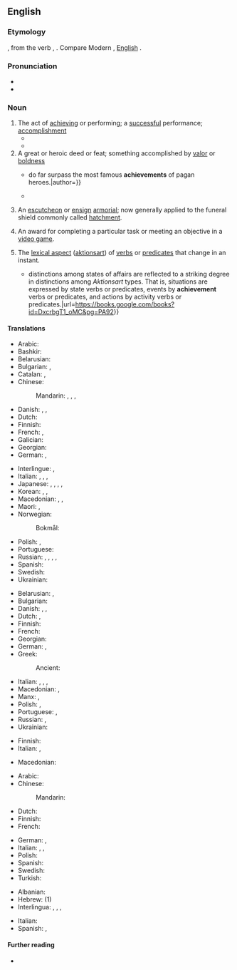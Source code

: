 ==English==

===Etymology===
{{bor|en|fro|achevement}}, from the verb {{m|fro|achever}}, {{m|fro|achiever||to finish}}. Compare Modern {{cog|fr|achèvement}}, [[w:English language|English]] {{doublet|en|hatchment|notext=1}}.

===Pronunciation===
* {{IPA|/əˈtʃiːvmənt/|lang=en}}
* {{audio|en-us-achievement.ogg|Audio (US)|lang=en}}

===Noun===
{{en-noun|~}}

# The act of [[achieving]] or performing; a [[successful]] performance; [[accomplishment]]
#* {{quote-book|lang=en|year=1963|author={{w|Margery Allingham}}
|title={{w|The China Governess}}
|chapter=1|url=http://openlibrary.org/works/OL2004261W
|passage=The original family who had begun to build a palace to rival Nonesuch had died out before they had put up little more than the gateway, so that the actual structure which had come down to posterity retained the secret magic of a promise rather than the overpowering splendour of a great architectural '''achievement'''.}}
#* {{quote-journal|lang=en|year=2012|month=March-April
|author=[[w:Terry Sejnowski|Terrence J. Sejnowski]]
|title=Well-connected Brains
|volume=100|issue=2|page=171
|magazine={{w|American Scientist}}
|url=http://www.americanscientist.org/bookshelf/pub/well-connected-brains
|passage=Creating a complete map of the human connectome would therefore be a monumental milestone but not the end of the journey to understanding how our brains work. The '''achievement''' will transform neuroscience and serve as the starting point for asking questions we could not otherwise have answered,&nbsp;[&hellip;].}}
# A great or heroic deed or feat; something accomplished by [[valor]] or [[boldness]]
#* {{quote-book|lang=en|passage=[The exploits] of the ancient saints {{...}} do far surpass the most famous '''achievements''' of pagan heroes.|author={{w|Isaac Barrow}}}}
#* {{quote-book|lang=en|passage=The highest '''achievements''' of the human intellect.|author={{w|Thomas Babington Macaulay}}}}
# {{lb|en|heraldry}} An [[escutcheon]] or [[ensign]] [[armorial]]; now generally applied to the funeral shield commonly called [[hatchment]].
# {{lb|en|video games}} An award for completing a particular task or meeting an objective in a [[video game]].
#: {{ux|en|Finishing the game does not give you a 100% score until you have unlocked all of the '''achievements'''.}}
#: {{synonyms|en|trophy}}
# {{lb|en|grammar|semantics}} The [[lexical aspect]] ([[aktionsart]]) of [[verb]]s or [[predicate]]s that change in an instant.
#* {{quote-book|en|1997|Robert van Valin and Randy LaPolla|Syntax||92|{{...}}distinctions among states of affairs are reflected to a striking degree in distinctions among ''Aktionsart'' types. That is, situations are expressed by state verbs or predicates, events by '''achievement''' verbs or predicates, and actions by activity verbs or predicates.|url=https://books.google.com/books?id=DxcrbgT1_oMC&pg=PA92}} 

====Translations====
{{trans-top|act of achieving or performing}}
* Arabic: {{t|ar|إِنْجَاز|m}}
* Bashkir: {{t|ba|ҡаҙаныш|sc=Cyrl}}
* Belarusian: {{t|be|дасягне́нне|n|sc=Cyrl}}
* Bulgarian: {{t+|bg|постиже́ние|n}}, {{t+|bg|изпълне́ние|n}}
* Catalan: {{t|ca|assoliment|m}}, {{t|ca|consecució|f}}
* Chinese:
*: Mandarin: {{t+|cmn|成就|tr=chéngjiù}}, {{t+|cmn|成果|tr=chéngguǒ}}, {{t+|cmn|成績}}, {{t+|cmn|成绩|tr=chéngjì}}
* Danish: {{t|da|udførelse|c}}, {{t|da|præstation|c}}, {{t+|da|resultat|n}}
* Dutch: {{t+|nl|prestatie}}
* Finnish: {{t+|fi|saavutus}}
* French: {{t+|fr|réalisation|f}}, {{t+|fr|accomplissement|m}}
* Galician: {{t+|gl|realización|f}}
* Georgian: {{t|ka|მიღწევა|sc=Geor}}
* German: {{t+|de|Errungenschaft|f}}, {{t+|de|Leistung|f}}
{{trans-mid}}
* Interlingue: {{t|ie|acomplement}}, {{t|ie|realisation}}
* Italian: {{t+|it|realizzazione|f}}, {{t+|it|prestazione|f}}, {{t+|it|conseguimento|m}}, {{t+|it|rendimento|m}}
* Japanese: {{t+|ja|達成|tr=たっせい, tassei|sc=Jpan}}, {{t+|ja|到達|tr=とうたつ, tōtatsu|sc=Jpan}}, {{t+|ja|業績|tr=ぎょうせき, gyōseki|sc=Jpan}}, {{t+|ja|成果|tr=せいか, seika|sc=Jpan}}, {{t+|ja|成績|tr=せいせき, seiseki|sc=Jpan}}
* Korean: {{t+|ko|달성}}, {{t+|ko|업적}}, {{t+|ko|성과}}
* Macedonian: {{t|mk|достигнување|n}}, {{t|mk|постигнување|n}}, {{t|mk|успех|m}}
* Maori: {{t|mi|tutukitanga}}, {{t|mi|haumāuiui}}
* Norwegian:
*: Bokmål: {{t|nb|måloppnåelse|m}}
* Polish: {{t+|pl|dokonanie|n}}, {{t+|pl|osiągnięcie|n}}
* Portuguese: {{t+|pt|realização|f}}
* Russian: {{t+|ru|достиже́ние|n}}, {{t+|ru|успе́х|m}}, {{t+|ru|сверше́ние|n}}, {{t+|ru|выполне́ние|n}}, {{t+|ru|исполне́ние|n}}
* Spanish: {{t+|es|logro|m}}
* Swedish: {{t+|sv|prestation|c}}
* Ukrainian: {{t|uk|дося́гнення|n}}
{{trans-bottom}}

{{trans-top|great or heroic deed}}
* Belarusian: {{t|be|по́дзвіг|m}}, {{t|be|вы́чын|m}}
* Bulgarian: {{t+|bg|по́двиг|m}}
* Danish: {{t|da|bedrift|c}}, {{t|da|præstation|c}}, {{t+|da|resultat|n}}
* Dutch: {{t+|nl|prestatie|f}}, {{t+|nl|verwezenlijking|f}}
* Finnish: {{t+|fi|saavutus}}
* French: {{t+|fr|haut fait|m}}
* Georgian: {{t|ka|მიღწევა}}
* German: {{t|de|Großtat|f}}, {{t+|de|Heldentat|f}}
* Greek:
*: Ancient: {{t|grc|κατόρθωμα|n}}
{{trans-mid}}
* Italian: {{t+|it|impresa|f}}, {{t+|it|gesta|f-p}}, {{t+|it|risultato|m}}, {{t+|it|conquista|f}}
* Macedonian: {{t|mk|подвиг|m}}, {{t|mk|дело|n}}
* Manx: {{t|gv|ard-nhee}}, {{t|gv|ard-obbyr|f}}
* Polish: {{t+|pl|dokonanie|n}}, {{t+|pl|osiągnięcie|n}}
* Portuguese: {{t+|pt|feito|m}}, {{t+|pt|realização|f}}
* Russian: {{t+|ru|по́двиг|m}}, {{t+|ru|сверше́ние|n}}
* Ukrainian: {{t|uk|по́двиг|m}}
{{trans-bottom}}

{{trans-top|heraldry: escutcheon}}
* Finnish: {{t|fi|vaakunakilpi}}
* Italian: {{t+|it|stemma|m}}, {{t+|it|blasone|m}}
{{trans-mid}}
* Macedonian: {{t|mk|достигнување|n}}
{{trans-bottom}}

{{trans-top|a reward in video games}}
* Arabic: {{t|ar|إِنْجَاز|m}}
* Chinese:
*: Mandarin: {{t+|cmn|成就|tr=chéngjiù}}
* Dutch: {{t+|nl|prestatie|f}}
* Finnish: {{t+|fi|saavutus}}
* French: {{t+|fr|succès|m}}
{{trans-mid}}
* German: {{t+|de|Errungenschaft|f}}, {{t+|de|Erfolg|m}}
* Italian: {{t+|it|vittoria|f}}, {{t+|it|successo|m}}, {{t+|it|risultato|m}}
* Polish: {{t+|pl|osiągnięcie|n}}
* Spanish: {{t+|es|logro|m}}
* Swedish: {{t+|sv|prestation|c}}
* Turkish: {{t+|tr|başarım}}
{{trans-bottom}}

{{checktrans-top|}}
* Albanian: {{t+check|sq|arritje}}
* Hebrew: {{t-check|he|הישג|m|tr=hey'sseg}} (1)
* Interlingua: {{t-check|ia|accomplimento}}, {{t-check|ia|complimento}}, {{qualifier|1}} {{t-check|ia|realisation}}, {{qualifier|2}} {{t-check|ia|facto}}
{{trans-mid}}
* Italian: {{t+check|it|realizzazione|f}}
* Spanish: {{t+check|es|realización|f}}, {{t+check|es|logro|m}}
{{trans-bottom}}

====Further reading====
* {{R:Webster 1913}}